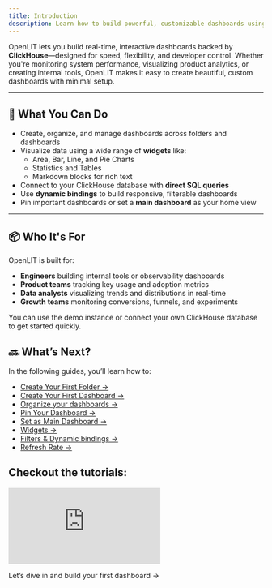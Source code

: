 ```yaml
---
title: Introduction
description: Learn how to build powerful, customizable dashboards using OpenLIT. Explore widgets, folder structure, dynamic bindings, and data visualization powered by ClickHouse.
---
```



OpenLIT lets you build real-time, interactive dashboards backed by **ClickHouse**—designed for speed, flexibility, and developer control. Whether you're monitoring system performance, visualizing product analytics, or creating internal tools, OpenLIT makes it easy to create beautiful, custom dashboards with minimal setup.

---

## 🔧 What You Can Do

- Create, organize, and manage dashboards across folders and dashboards
- Visualize data using a wide range of **widgets** like:
  - Area, Bar, Line, and Pie Charts
  - Statistics and Tables
  - Markdown blocks for rich text
- Connect to your ClickHouse database with **direct SQL queries**
- Use **dynamic bindings** to build responsive, filterable dashboards
- Pin important dashboards or set a **main dashboard** as your home view

---

## 📦 Who It's For

OpenLIT is built for:

- **Engineers** building internal tools or observability dashboards
- **Product teams** tracking key usage and adoption metrics
- **Data analysts** visualizing trends and distributions in real-time
- **Growth teams** monitoring conversions, funnels, and experiments

<Tip>
You can use the demo instance or connect your own ClickHouse database to get started quickly.
</Tip>


## 🔜 What’s Next?

In the following guides, you’ll learn how to:

- [Create Your First Folder →](/latest/features/dashboards/create-your-first-folder)  
- [Create Your First Dashboard →](/latest/features/dashboards/create-your-first-dashboard)  
- [Organize your dashboards →](/latest/features/dashboards/organize-your-dashboards)  
- [Pin Your Dashboard →](/latest/features/dashboards/pin-your-dashboard)  
- [Set as Main Dashboard →](/latest/features/dashboards/set-as-main-dashboard)  
- [Widgets →](/latest/features/dashboards/widgets/introduction)  
- [Filters & Dynamic bindings →](/latest/features/dashboards/use-filters-and-dynamic-bindings)
- [Refresh Rate →](/latest/features/dashboards/auto-refresh-and-time-interval)

## Checkout the tutorials:

<iframe className="w-full aspect-video" src="https://www.youtube.com/embed/videoseries?si=csAGuFrescWC6Zd1&amp;list=PLgErWFh-dyiGp9yUDnnx67wHEeNqzzMXZ" title="YouTube video player" frameborder="0" allow="accelerometer; autoplay; clipboard-write; encrypted-media; gyroscope; picture-in-picture; web-share" referrerpolicy="strict-origin-when-cross-origin" allowfullscreen></iframe>

Let’s dive in and build your first dashboard →  
